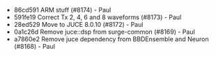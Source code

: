 - 86cd591 ARM stuff (#8174) - Paul
- 591fe19 Correct Tx 2, 4, 6 and 8 waveforms (#8173) - Paul
- 28ed529 Move to JUCE 8.0.10 (#8172) - Paul
- 0a1c26d Remove juce::dsp from surge-common (#8169) - Paul
- a7860e2 Remove juce dependency from BBDEnsemble and Neuron (#8168) - Paul